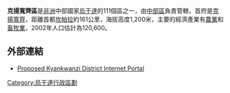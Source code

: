 {{Infobox settlement
|name= 克揚寬齊區
|settlement_type=
|native_name      =
|nickname           = 
|image_skyline      
|image_size          = 
|image_caption       =
|image_flag         = 
|image_seal         =
|image_map          = <!-- 檔案不存在 Kyankwanzi District Uganda.png -->
|map_caption        = 
|coordinates_region   = UG
|subdivision_type1   = 國家
|subdivision_name1   = {{flag|Uganda}}
|subdivision_type2   =  地理區
|subdivision_name2   =   [[中部區_(烏干達)|中部區]]
|subdivision_type3   =   首府
|subdivision_name3   =   [[克揚寬齊|克揚寬齊]]
|leader_title       =
|leader_name        =
|established_title  =
|established_date   = 
|area_magnitude     = 
|area_total_km2         = 
|area_land_km2          = 
|area_water_km2         = 
|population_as_of   = 2002估計
|population_note    = 
|population_total   = 120600
|population_metro   = 
|population_density_km2 = 
|timezone           =[[東非時間|東非時間]]
|utc_offset         = +3
|timezone_DST       = 
|utc_offset_DST     = 
|latd=01|latm=12|lats=|latNS=N
|longd=31|longm=48|longs=|longEW=E
|elevation_m          = 1200
|blank_name             =
|blank_info             =
|website            = [https://web.archive.org/web/20150721151233/http://www.kyankwanzi.go.ug/]
|footnotes          = 
}}

'''克揚寬齊區'''是[[非洲|非洲]]中部國家[[烏干達|烏干達]]的111個區之一，由[[中部區_(烏干達)|中部區]]負責管轄，首府是[[克揚寬齊|克揚寬齊]]，距離首都[[坎帕拉|坎帕拉]]約161公里，海拔高度1,200米，主要的經濟產業有[[農業|農業]]和[[畜牧業|畜牧業]]，2002年人口估計為120,600。

==外部連結==
* [https://web.archive.org/web/20150721151233/http://www.kyankwanzi.go.ug/ Proposed Kyankwanzi District Internet Portal]

{{coord|01|12|N|31|48|E|region:UG_type:adm1st|display=title}}

{{Uganda-stub}}
{{烏干達行政區劃}}

[[Category:烏干達行政區劃|Category:烏干達行政區劃]]